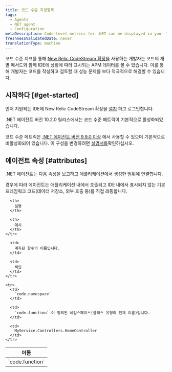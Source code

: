 ```yaml
---
title: 코드 수준 측정항목
tags:
  - Agents
  - NET agent
  - Configuration
metaDescription: Code-level metrics for .NET can be displayed in your IDE using the New Relic CodeStream extension.
freshnessValidatedDate: never
translationType: machine
---
```


코드 수준 지표를 통해 [New Relic CodeStream 확장을](/docs/codestream/observability/code-level-metrics) 사용하는 개발자는 코드의 개별 메서드와 함께 IDE에 상황에 따라 표시되는 APM 데이터를 볼 수 있습니다. 이를 통해 개발자는 코드를 작성하고 검토할 때 성능 문제를 보다 적극적으로 해결할 수 있습니다.

## 시작하다 [#get-started]

먼저 지원되는 IDE에 New Relic CodeStream 확장을 [설치](/docs/codestream/start-here/install-codestream) 하고 로그인합니다.

<Callout variant="important">
  .NET 에이전트 버전 10.2.0 릴리스에서는 코드 수준 메트릭이 기본적으로 활성화되었습니다.

  코드 수준 메트릭은 [.NET 에이전트 버전 9.9.0 이상](/docs/release-notes/agent-release-notes/net-release-notes) 에서 사용할 수 있으며 기본적으로 비활성화되어 있습니다. 이 구성을 변경하려면 [설명서를](/docs/apm/agents/net-agent/configuration/net-agent-configuration#code_level_metrics)확인하십시오.
</Callout>

## 에이전트 속성 [#attributes]

.NET 에이전트는 다음 속성을 보고하고 애플리케이션에서 생성한 범위에 연결합니다.

<Callout variant="important">
  경우에 따라 에이전트는 애플리케이션 내에서 호출되고 IDE 내에서 표시되지 않는 기본 프레임워크 코드(데이터 저장소, 외부 호출 등)를 직접 래핑합니다.
</Callout>

<table>
  <thead>
    <tr>
      <th style={{ width: "300px" }}>
        이름
      </th>

      <th>
        설명
      </th>

      <th>
        예시
      </th>
    </tr>
  </thead>

  <tbody>
    <tr>
      <td>
        `code.function`
      </td>

      <td>
        계측된 함수의 이름입니다.
      </td>

      <td>
        색인
      </td>
    </tr>

    <tr>
      <td>
        `code.namespace`
      </td>

      <td>
        `code.function` 이 정의된 네임스페이스(클래스 유형의 전체 이름)입니다.
      </td>

      <td>
        MyService.Controllers.HomeController
      </td>
    </tr>
  </tbody>
</table>
